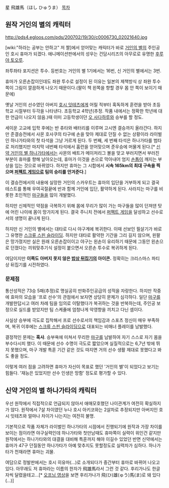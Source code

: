 星 飛雄馬（ほし ひゅうま）
[[목차]]

== 원작 거인의 별의 캐릭터 ==
http://pds4.egloos.com/pds/200702/19/30/c0006730_02021640.jpg

[wiki:"하라는 공부는 안하고" 저 짤]에서 얻어맞는 캐릭터가 바로 [[거인의 별]]의 주인공인 호시 휴마가 되겠다. 애니메이션판에서의 성우는 건담시리즈의 아무로로 유명한 [[후루야 토오루]].

좌투좌타 포지션은 투수. 등번호는 거인의 별 1기에서는 16번, 신 거인의 별에서는 3번.

휴마가 오른손잡이인데도 좌완 투수로 설정이 된 이유는 일본의 제책방식 상 좌완 투수 쪽이 그림이 깔끔하게 나오기 때문이다.(팔이 책 왼쪽을 향할 경우 몸 안 쪽이 보이기 때문에)

옛날 거인의 선수였던 아버지 [[호시 잇테츠]]에게 어릴 적부터 혹독하게 훈련을 받아 초등학교 시절부터 두각을 나타낸다. 초등학교 4학년(추정. 작품 내에서는 정확한 학년에 대한 언급이 나오지 않음.)때 이미 고등학생이던 [[오 사다하루]]와 승부를 할 정도.

세이운 고교에 입학 후에는 반 츄타와 배터리를 이루며 고시엔 결승까지 올라간다. 하지만 준결승전에서 사몬 호사쿠의 타구에 손을 맞아 제대로 던질 수 없는 상황이라 라이벌인 하나가타와의 첫 타석을 그냥 거르게 된다. 두 번째, 세 번째 타석은 하나가타를 범타로 처리했지만 마지막 네번째 타석에서 홈런을 얻어맞으며 준우승에 머물게 된다.[* [[신약 거인의 별 하나가타]]에서는 사몬의 배트가 메이저리그 볼을 맞고 부러지면서 부러진 부분이 휴마를 향해 날아오는데, 휴마가 이것을 손으로 막아내어 엄지 [[손톱]]이 깨지는 부상을 입는 것으로 바뀌었다. 하지만 휴마는 그 시합에서 '''시속 165km의 최대 구속을 찍으며 [[퍼펙트 게임]]으로 팀의 승리를 안겨준다'''.]

이 결승전에서의 내용에 실망한 거인의 스카우트는 휴마의 입단을 거부하게 되고 결국 테스트를 통해 우여곡절끝에 반과 함께 거인에 입단, 활약하게 된다. 사라지는 마구를 비롯한 초인적인 [[마구]]들을 많이 개발했다.

하지만 신체적인 약점을 극복하기 위해 몸에 무리가 많이 가는 마구들을 많이 던져댄 탓에 어린 나이에 몸이 망가지게 된다. 결국 주니치 전에서 [[퍼펙트 게임]]을 달성하고 선수로서의 생명이 끝나게 된다.

하지만 신 거인의 별에서는 대타로 다시 야구계에 복귀한다. 이때 선보인 필살기가 바로 그 유명한 [[스크류 스핀 슬라이딩]]. 하지만 대타로 활약한 기간을 그리 길지 않으며, 왼팔은 망가졌지만 실은 원래 오른손잡이이고 야구는 왼손이 유리하기 때문에 그동안 왼손으로 던졌다는 끼워맞추기식 설정이 붙으면서 오른손 투수로 복귀하게 된다.

여담이지만 '''이쪽도 아버지 못지 않은 [[밥상 뒤집기]]의 아이콘.''' 정확히는 크리스마스 파티상 뒤집기를 시전하였다.
=== 문제점 ===
통산성적은 73승 5패(추정)로 명실공히 만화주인공급의 성적을 자랑한다. 하지만 작중에 효마의 모습을 '프로 선수'의 관점에서 보자면 상당히 문제가 심각하다. 일단 [[마구]]를 개발한답시고 여러 차례 팀을 임의로 이탈했다가 복귀하는 것을 반복하는데, 주인공 보정으로 실드를 받았지만 팀 스케쥴에 엄청나게 악영향을 끼치고 다닌 셈이다.

사실상 승부에 극도로 집착해서 프로 선수로서의 책임감과 스포츠 정신이 매우 부족하며, 복귀 이후에는 [[스크류 스핀 슬라이딩]]으로 대표되는 비매너 플레이를 남발했다.

결정적인 문제는 '''혹사'''. 승부욕에 미쳐서 무리한 [[마구]]를 남발하여 자기 스스로 자기 몸을 부수다시피 했다. 이 때문에 선수 수명이 극도로 짧았으며 실질적으로는 6,7년 밖에 뛰지 못했으며, 마구 개발 특훈 기간 같은 것도 따지면 거의 선수 생활 제대로 못했다고 봐도 좋을 정도.

이렇게 여러 점을 고려하면 휴마가 자신이 목표로 했던 '거인의 별'이 되었다고 보기는 힘들다. '재능은 있었지만 선수 인생은 망함' 정도로 평가할 수 있다.

== 신약 거인의 별 하나가타의 캐릭터 ==
우선 원작에서 직접적으로 언급되지 않아서 애매모호했던 나이관계가 여전히 확실하지가 않다. 원작에서 7살 차이였던 누나 호시 아키코와는 2살차로 추정되지만 아버지인 호시 잇테츠와 얼마나 차이가 나는지는 여전히 불명. 

기본적으로 작품 자체가 라이벌인 하나가타의 시점에서 진행되기에 원작과 가장 차이를 보이는 점이라면 야구실력인데 하나가타와 첫만남때도 휴마쪽이 실력이 위인건 같지만 원작에서는 하나가타와의 대결을 대비해 특훈까지 해야 이길수 있었던 반면 신약에서는 휴마가 47구 던질동안 하나가타가 아예 맞추지도 못할정도로 실력차가 심하다. 하나가타가 천재라면 휴마는 괴물.

여담으로 정발판에서는 호시 히유마(...)로 소개되다가 중간부터 휴마로 바뀌어 나오고 있다. 아무래도 저 휴마라는 이름의 한자가 飛雄馬라서 그런 것 같다. 후리가나도 한글자씩 달렸을테고...[* [http://www.dailymotion.com/video/xplplb_%E5%B7%A8%E4%BA%BA%E3%81%AE%E6%98%9F-op_shortfilms 오프닝 영상]을 보면 후리가나가 飛(ひ)雄(ゅう)馬(ま)로 돼 있다(...)]
